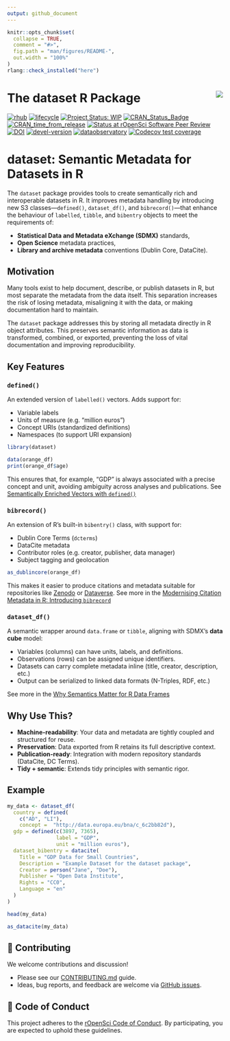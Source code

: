 ```yaml
---
output: github_document
---
```


<!-- README.md is generated from README.Rmd. Please edit that file -->

```r
knitr::opts_chunk$set(
  collapse = TRUE,
  comment = "#>",
  fig.path = "man/figures/README-",
  out.width = "100%"
)
rlang::check_installed("here")
```

# The dataset R Package <a href='https://dataset.dataobservatory.eu/'><img src="man/figures/logo.png" align="right"/></a>

<!-- badges: start -->

[![rhub](https://github.com/dataobservatory-eu/dataset/actions/workflows/rhub.yaml/badge.svg)](https://github.com/dataobservatory-eu/dataset/actions/workflows/rhub.yaml) [![lifecycle](https://lifecycle.r-lib.org/articles/figures/lifecycle-experimental.svg)](https://lifecycle.r-lib.org/articles/stages.html#experimental) [![Project Status: WIP](https://www.repostatus.org/badges/latest/wip.svg)](https://www.repostatus.org/#wip) [![CRAN_Status_Badge](https://www.r-pkg.org/badges/version/dataset)](https://cran.r-project.org/package=dataset) [![CRAN_time_from_release](https://www.r-pkg.org/badges/ago/dataset)](https://cran.r-project.org/package=dataset) [![Status at rOpenSci Software Peer Review](https://badges.ropensci.org/553_status.svg)](https://github.com/ropensci/software-review/issues/553) [![DOI](https://zenodo.org/badge/DOI/10.32614/CRAN.package.dataset.svg)](https://zenodo.org/record/6950435#.YukDAXZBzIU) [![devel-version](https://img.shields.io/badge/devel%20version-0.3.91-blue.svg)](https://github.com/dataobservatory-eu/dataset) [![dataobservatory](https://img.shields.io/badge/ecosystem-dataobservatory.eu-3EA135.svg)](https://dataobservatory.eu/) [![Codecov test coverage](https://codecov.io/gh/dataobservatory-eu/dataset/graph/badge.svg)](https://app.codecov.io/gh/dataobservatory-eu/dataset)

<!-- badges: end -->

# dataset: Semantic Metadata for Datasets in R

The `dataset` package provides tools to create semantically rich and interoperable datasets in R. It improves metadata handling by introducing new S3 classes—`defined()`, `dataset_df()`, and `bibrecord()`—that enhance the behaviour of `labelled`, `tibble`, and `bibentry` objects to meet the requirements of:

-   **Statistical Data and Metadata eXchange (SDMX)** standards,
-   **Open Science** metadata practices,
-   **Library and archive metadata** conventions (Dublin Core, DataCite).

## Motivation

Many tools exist to help document, describe, or publish datasets in R, but most separate the metadata from the data itself. This separation increases the risk of losing metadata, misaligning it with the data, or making documentation hard to maintain.

The `dataset` package addresses this by storing all metadata directly in R object attributes. This preserves semantic information as data is transformed, combined, or exported, preventing the loss of vital documentation and improving reproducibility.

## Key Features

### `defined()`

An extended version of `labelled()` vectors. Adds support for:

-   Variable labels
-   Units of measure (e.g. "million euros")
-   Concept URIs (standardized definitions)
-   Namespaces (to support URI expansion)

```r
library(dataset)
```


```r
data(orange_df)
print(orange_df$age)
```


This ensures that, for example, "GDP" is always associated with a precise concept and unit, avoiding ambiguity across analyses and publications. See [Semantically Enriched Vectors with `defined()`](https://dataset.dataobservatory.eu/articles/defined.html)

### `bibrecord()`

An extension of R's built-in `bibentry()` class, with support for:

-   Dublin Core Terms (`dcterms`)
-   DataCite metadata
-   Contributor roles (e.g. creator, publisher, data manager)
-   Subject tagging and geolocation

```r
as_dublincore(orange_df)
```

This makes it easier to produce citations and metadata suitable for repositories like [Zenodo](https://zenodo.org/) or [Dataverse](https://dataverse.org/).  See more in the [Modernising Citation Metadata in R: Introducing `bibrecord`](https://dataset.dataobservatory.eu/articles/bibrecord.html)

### `dataset_df()`

A semantic wrapper around `data.frame` or `tibble`, aligning with SDMX’s **data cube** model:

-   Variables (columns) can have units, labels, and definitions.
-   Observations (rows) can be assigned unique identifiers.
-   Datasets can carry complete metadata inline (title, creator, description, etc.)
-   Output can be serialized to linked data formats (N-Triples, RDF, etc.)

See more in the [Why Semantics Matter for R Data Frames](https://dataset.dataobservatory.eu/articles/dataset_df.html)

## Why Use This?

-   **Machine-readability**: Your data and metadata are tightly coupled and structured for reuse.
-   **Preservation**: Data exported from R retains its full descriptive context.
-   **Publication-ready**: Integration with modern repository standards (DataCite, DC Terms).
-   **Tidy + semantic**: Extends tidy principles with semantic rigor.

## Example

```r
my_data <- dataset_df(
  country = defined(
    c("AD", "LI"), 
    concept =  "http://data.europa.eu/bna/c_6c2bb82d"),
  gdp = defined(c(3897, 7365), 
                label = "GDP", 
                unit = "million euros"),
  dataset_bibentry = datacite(
    Title = "GDP Data for Small Countries",
    Description = "Example Dataset for the dataset package",
    Creator = person("Jane", "Doe"),
    Publisher = "Open Data Institute",
    Rights = "CC0", 
    Language = "en"
  )
)

head(my_data)
```

```r
as_datacite(my_data)
```

## 🧪 Contributing

We welcome contributions and discussion!

-   Please see our [CONTRIBUTING.md](https://github.com/dataobservatory-eu/dataset/blob/main/CONTRIBUTING.md) guide.
-   Ideas, bug reports, and feedback are welcome via [GitHub issues](https://github.com/dataobservatory-eu/dataset/issues).

## 📜 Code of Conduct

This project adheres to the [rOpenSci Code of Conduct](https://ropensci.org/code-of-conduct/). By participating, you are expected to uphold these guidelines.
